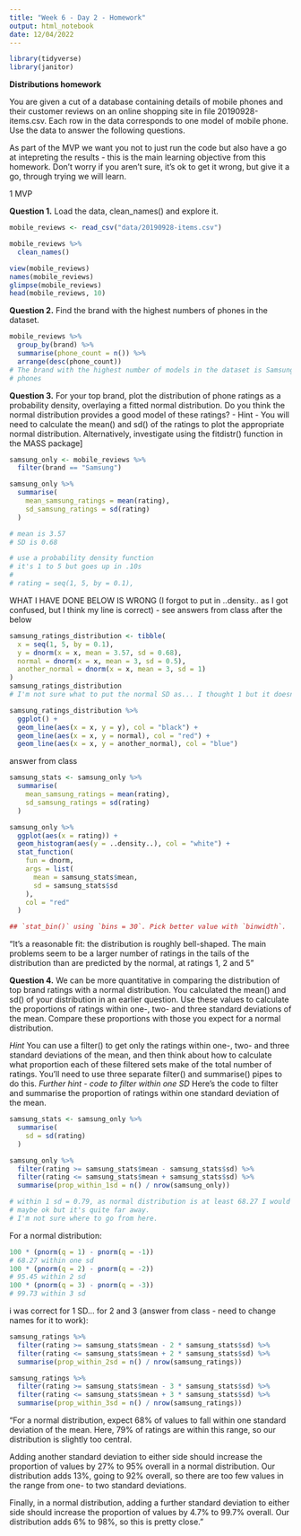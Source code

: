 ```yaml
---
title: "Week 6 - Day 2 - Homework"
output: html_notebook
date: 12/04/2022
---
```

```r
library(tidyverse)
library(janitor)
```





**Distributions homework**

You are given a cut of a database containing details of mobile phones and their
customer reviews on an online shopping site in file 20190928-items.csv. Each row 
in the data corresponds to one model of mobile phone. Use the data to answer the 
following questions.

As part of the MVP we want you not to just run the code but also have a go at 
intepreting the results - this is the main learning objective from this 
homework. Don’t worry if you aren’t sure, it’s ok to get it wrong, but give it 
a go, through trying we will learn.



1 MVP

**Question 1.**
Load the data, clean_names() and explore it.

```r
mobile_reviews <- read_csv("data/20190928-items.csv")

mobile_reviews %>% 
  clean_names()
```

```r
view(mobile_reviews)
names(mobile_reviews)
glimpse(mobile_reviews)
head(mobile_reviews, 10)
```

**Question 2.**
Find the brand with the highest numbers of phones in the dataset.
```r
mobile_reviews %>% 
  group_by(brand) %>% 
  summarise(phone_count = n()) %>% 
  arrange(desc(phone_count))
# The brand with the highest number of models in the dataset is Samsung with 397
# phones
```



**Question 3.**
For your top brand, plot the distribution of phone ratings as a probability 
density, overlaying a fitted normal distribution. Do you think the normal 
distribution provides a good model of these ratings?
- Hint -
You will need to calculate the mean() and sd() of the ratings to plot the 
appropriate normal distribution. Alternatively, investigate using the fitdistr()
function in the MASS package]

```r
samsung_only <- mobile_reviews %>% 
  filter(brand == "Samsung")

samsung_only %>% 
  summarise(
    mean_samsung_ratings = mean(rating), 
    sd_samsung_ratings = sd(rating)
  )

# mean is 3.57
# SD is 0.68

# use a probability density function
# it's 1 to 5 but goes up in .10s
#
# rating = seq(1, 5, by = 0.1),
```


WHAT I HAVE DONE BELOW IS WRONG (I forgot to put in ..density.. as I got confused, but I think my line is correct) - see answers from class after the below 
```r
samsung_ratings_distribution <- tibble(
  x = seq(1, 5, by = 0.1),
  y = dnorm(x = x, mean = 3.57, sd = 0.68),
  normal = dnorm(x = x, mean = 3, sd = 0.5),
  another_normal = dnorm(x = x, mean = 3, sd = 1)
)
samsung_ratings_distribution
# I'm not sure what to put the normal SD as... I thought 1 but it doesn't look quite right (blue line)? And I just presumed I make the mean 3 as it's in the middle of 1 and 5?

samsung_ratings_distribution %>% 
  ggplot() +
  geom_line(aes(x = x, y = y), col = "black") +
  geom_line(aes(x = x, y = normal), col = "red") + 
  geom_line(aes(x = x, y = another_normal), col = "blue") 
```


answer from class
```r
samsung_stats <- samsung_only %>% 
  summarise(
    mean_samsung_ratings = mean(rating), 
    sd_samsung_ratings = sd(rating)
  )

samsung_only %>%
  ggplot(aes(x = rating)) +
  geom_histogram(aes(y = ..density..), col = "white") +
  stat_function(
    fun = dnorm, 
    args = list(
      mean = samsung_stats$mean,
      sd = samsung_stats$sd
    ),
    col = "red"
  )

## `stat_bin()` using `bins = 30`. Pick better value with `binwidth`.
```
"It’s a reasonable fit: the distribution is roughly bell-shaped. The main problems seem to be a larger number of ratings in the tails of the distribution than are predicted by the normal, at ratings 1, 2 and 5"



**Question 4.**
We can be more quantitative in comparing the distribution of top brand ratings 
with a normal distribution. You calculated the mean() and sd() of your 
distribution in an earlier question. Use these values to calculate the 
proportions of ratings within one-, two- and three standard deviations of the 
mean. Compare these proportions with those you expect for a normal distribution.

*Hint*
You can use a filter() to get only the ratings within one-, two- and three standard deviations of the mean, and then think about how to calculate what proportion each of these filtered sets make of the total number of ratings. You’ll need to use three separate filter() and summarise() pipes to do this.
*Further hint - code to filter within one SD*
Here’s the code to filter and summarise the proportion of ratings within one standard deviation of the mean.
```r
samsung_stats <- samsung_only %>% 
  summarise(
    sd = sd(rating)
  )

samsung_only %>%
  filter(rating >= samsung_stats$mean - samsung_stats$sd) %>%
  filter(rating <= samsung_stats$mean + samsung_stats$sd) %>%
  summarise(prop_within_1sd = n() / nrow(samsung_only))

# within 1 sd = 0.79, as normal distribution is at least 68.27 I would say it's 
# maybe ok but it's quite far away.
# I'm not sure where to go from here. 
```

For a normal distribution: 
```r
100 * (pnorm(q = 1) - pnorm(q = -1))
# 68.27 within one sd
100 * (pnorm(q = 2) - pnorm(q = -2))
# 95.45 within 2 sd
100 * (pnorm(q = 3) - pnorm(q = -3))
# 99.73 within 3 sd
```

i was correct for 1 SD... for 2 and 3 (answer from class - need to change names for it to work):

```r
samsung_ratings %>%
  filter(rating >= samsung_stats$mean - 2 * samsung_stats$sd) %>%
  filter(rating <= samsung_stats$mean + 2 * samsung_stats$sd) %>%
  summarise(prop_within_2sd = n() / nrow(samsung_ratings))
```

```r
samsung_ratings %>%
  filter(rating >= samsung_stats$mean - 3 * samsung_stats$sd) %>%
  filter(rating <= samsung_stats$mean + 3 * samsung_stats$sd) %>%
  summarise(prop_within_3sd = n() / nrow(samsung_ratings))
```

"For a normal distribution, expect 68% of values to fall within one standard deviation of the mean. Here, 79% of ratings are within this range, so our distribution is slightly too central.

Adding another standard deviation to either side should increase the proportion of values by 27% to 95% overall in a normal distribution. Our distribution adds 13%, going to 92% overall, so there are too few values in the range from one- to two standard deviations.

Finally, in a normal distribution, adding a further standard deviation to either side should increase the proportion of values by 4.7% to 99.7% overall. Our distribution adds 6% to 98%, so this is pretty close."
